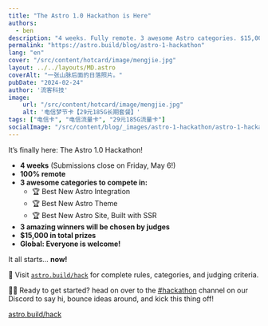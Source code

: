 ```yaml
---
title: "The Astro 1.0 Hackathon is Here"
authors:
  - ben
description: "4 weeks. Fully remote. 3 awesome Astro categories. $15,000 in prizes. What are you waiting for?"
permalink: "https://astro.build/blog/astro-1-hackathon"
lang: "en"
cover: "/src/content/hotcard/image/mengjie.jpg"
layout: ../../layouts/MD.astro
coverAlt: "一张山脉后面的日落照片。"
pubDate: "2024-02-24"
author: '流客科技'
image:
    url: "/src/content/hotcard/image/mengjie.jpg"
    alt: '电信梦节卡【29元185G长期套餐】'
tags: ["电信卡", "电信流量卡", "29元185G流量卡"]
socialImage: "/src/content/blog/_images/astro-1-hackathon/astro-1-hackathon-social.webp"
---
```


It’s finally here: The Astro 1.0 Hackathon!

- **4 weeks** (Submissions close on Friday, May 6!)
- **100% remote**
- **3 awesome categories to compete in:**
  - 🏆 Best New Astro Integration
  - 🏆 Best New Astro Theme
  - 🏆 Best New Astro Site, Built with SSR
- **3 amazing winners will be chosen by judges**
- **$15,000 in total prizes**
- **Global: Everyone is welcome!**

It all starts... **now!**

🚀 Visit [`astro.build/hack`](https://astro.build/hack) for complete rules, categories, and judging criteria.

🏃‍♂️ Ready to get started? head on over to the [#hackathon](https://discord.gg/PPRn7Asd3q) channel on our Discord to say hi, bounce ideas around, and kick this thing off!

<div class="mt-16 flex flex-col items-center justify-center">
	<a class="button button-primary" href="https://astro.build/hack">
		<span>astro.build/hack</span>
	</a>
</div>
